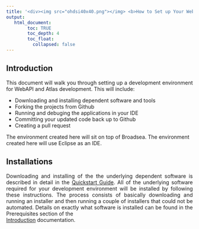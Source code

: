 ---
title: '<div><img src="ohdsi40x40.png"></img> <b>How to Set up Your WebAPI/Atlas Development Environment</b> </div>'
output:
   html_document:
        toc: TRUE
        toc_depth: 4
        toc_float:
          collapsed: false
---

<!--
*
* Introduction
*
-->

<h2>Introduction</h2>
<p style="text-align: justify;">
  This document will walk you through setting up a development environment for WebAPI and Atlas development. 
  This will include:
  <ul>
    <li>Downloading and installing dependent software and tools</li>
    <li>Forking the projects from Github</li>
    <li>Running and debuging the applications in your IDE</li>
    <li>Committing your updated code back up to Github</li>
    <li>Creating a pull request</li>
  </ul>
  The environment created here will sit on top of Broadsea. 
  The environment created here will use Eclipse as an IDE. 
</p>

<h2>Installations</h2>
<p style="text-align: justify;">
  Downloading and installing of the the underlying dependent software is described in detail in the 
  <a href="./quick-start.html">Quickstart Guide</a>. 
  All of the underlying software required for your development environment will be installed by following these instructions. 
  The process consists of basically downloading and running an installer 
  and then running a couple of installers that could not be automated. 
  Details on exactly what software is installed can be found in the Prerequisites section of the  
  <a href="./introduction.html">Introduction</a> documentation. 
</p>





